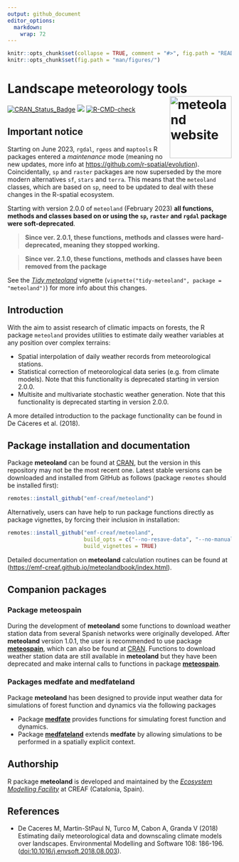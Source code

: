 ```yaml
---
output: github_document
editor_options: 
  markdown: 
    wrap: 72
---
```


```r
knitr::opts_chunk$set(collapse = TRUE, comment = "#>", fig.path = "README-")
knitr::opts_chunk$set(fig.path = "man/figures/")
```

# Landscape meteorology tools <a href="https://emf-creaf.github.io/meteoland/"><img src="man/figures/logo.png" align="right" height="139" alt="meteoland website" /></a>

[![CRAN_Status_Badge](http://www.r-pkg.org/badges/version/meteoland)](https://cran.r-project.org/package=meteoland)
[![](https://cranlogs.r-pkg.org/badges/meteoland)](https://cran.rstudio.com/web/packages/meteoland/index.html)
[![R-CMD-check](https://github.com/emf-creaf/meteoland/workflows/R-CMD-check/badge.svg)](https://github.com/emf-creaf/meteoland/actions)

## Important notice

Starting on June 2023, `rgdal`, `rgeos` and `maptools` R packages entered a *maintenance* mode (meaning no new updates, more info at
<https://github.com/r-spatial/evolution>). Coincidentally, `sp` and
`raster` packages are now superseded by the more modern alternatives
`sf`, `stars` and `terra`. This means that the `meteoland` classes,
which are based on `sp`, need to be updated to deal with these changes
in the R-spatial ecosystem.

Starting with version 2.0.0 of `meteoland` (February 2023) **all
functions, methods and classes based on or using the `sp`, `raster` and
`rgdal` package were soft-deprecated**. 

> **Since ver. 2.0.1, these functions, methods and classes were
> hard-deprecated, meaning they stopped working.**

> **Since ver. 2.1.0, these functions, methods and classes have
> been removed from the package**

See the [*Tidy
meteoland*](https://emf-creaf.github.io/meteoland/articles/tidy-meteoland.html)
vignette (`vignette("tidy-meteoland", package = "meteoland")`) for more
info about this changes.

## Introduction

With the aim to assist research of climatic impacts on forests, the R
package `meteoland` provides utilities to estimate daily weather
variables at any position over complex terrains:

-   Spatial interpolation of daily weather records from meteorological
    stations.
-   Statistical correction of meteorological data series (e.g. from
    climate models). Note that this functionality is deprecated starting in version 2.0.0. 
-   Multisite and multivariate stochastic weather generation. Note that this functionality is deprecated starting in version 2.0.0. 

A more detailed introduction to the package functionality can be found
in De Cáceres et al. (2018). 

## Package installation and documentation

Package **meteoland** can be found at [CRAN](https://cran.r-project.org/),
but the version in this repository may not be the most recent one.
Latest stable versions can be downloaded and installed from GitHub as
follows (package `remotes` should be installed first):

```r
remotes::install_github("emf-creaf/meteoland")
```

Alternatively, users can have help to run package functions directly as
package vignettes, by forcing their inclusion in installation:

```r
remotes::install_github("emf-creaf/meteoland", 
                        build_opts = c("--no-resave-data", "--no-manual"),
                        build_vignettes = TRUE)
```

Detailed documentation on **meteoland** calculation routines can be found
at (<https://emf-creaf.github.io/meteolandbook/index.html>).

## Companion packages

### Package meteospain

During the development of **meteoland** some functions to download weather
station data from several Spanish networks were originally developed.
After **meteoland** version 1.0.1, the user is recommended to use package
[**meteospain**](https://emf-creaf.github.io/meteospain/), which can
also be found at
[CRAN](https://cran.rstudio.com/web/packages/meteospain/index.html).
Functions to download weather station data are still available in
**meteoland** but they have been deprecated and make internal calls to
functions in package
[**meteospain**](https://emf-creaf.github.io/meteospain/).

### Packages medfate and medfateland

Package **meteoland** has been designed to provide input weather data for simulations of forest function and dynamics via the following packages

  + Package [**medfate**](https://emf-creaf.github.io/medfate) provides functions for simulating forest function and dynamics.
  + Package [**medfateland**](https://emf-creaf.github.io/medfateland) extends **medfate** by allowing simulations to be performed in a spatially explicit context.

## Authorship

R package **meteoland** is developed and maintained by the [*Ecosystem
Modelling Facility*](https://emf.creaf.cat) at CREAF (Catalonia, Spain).

## References

-   De Caceres M, Martin-StPaul N, Turco M, Cabon A, Granda V (2018)
    Estimating daily meteorological data and downscaling climate models
    over landscapes. Environmental Modelling and Software 108: 186-196.
    (<doi:10.1016/j.envsoft.2018.08.003>).
